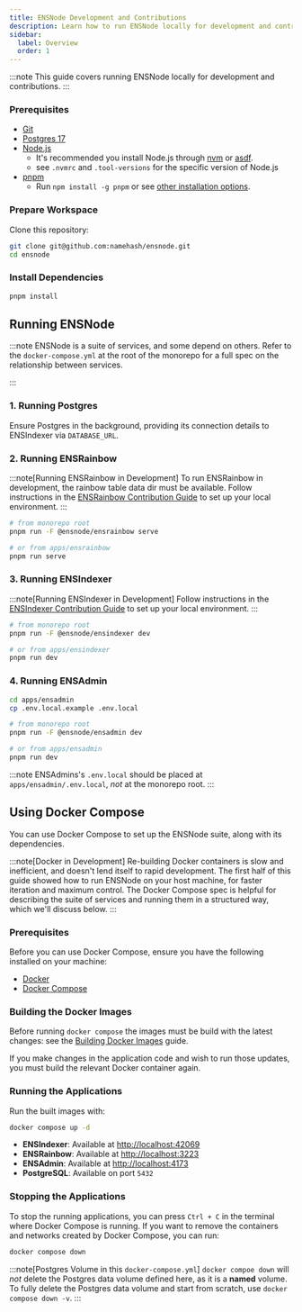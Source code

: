 ```yaml
---
title: ENSNode Development and Contributions
description: Learn how to run ENSNode locally for development and contributions.
sidebar:
  label: Overview
  order: 1
---
```



:::note
This guide covers running ENSNode locally for development and contributions.
:::

### Prerequisites

- [Git](https://git-scm.com/)
- [Postgres 17](https://www.postgresql.org/)
- [Node.js](https://nodejs.org/)
  - It's recommended you install Node.js through [nvm](https://github.com/nvm-sh/nvm) or [asdf](https://asdf-vm.com/).
  - see `.nvmrc` and `.tool-versions` for the specific version of Node.js
- [pnpm](https://pnpm.io/)
  - Run `npm install -g pnpm` or see [other installation options](https://pnpm.io/installation).

### Prepare Workspace

Clone this repository:

```bash
git clone git@github.com:namehash/ensnode.git
cd ensnode
```

### Install Dependencies

```bash
pnpm install
```

## Running ENSNode

:::note
ENSNode is a suite of services, and some depend on others. Refer to the `docker-compose.yml` at the root of the monorepo for a full spec on the relationship between services.

<LinkCard
  title="View docker-compose.yml on GitHub"
  description="See the Docker Compose configuration file defining service relationships"
  href="https://github.com/namehash/ensnode/blob/main/docker-compose.yml"
  target="_blank"
/>
:::

### 1. Running Postgres

Ensure Postgres in the background, providing its connection details to ENSIndexer via `DATABASE_URL`.

### 2. Running ENSRainbow

:::note[Running ENSRainbow in Development]
To run ENSRainbow in development, the rainbow table data dir must be available. Follow instructions in the [ENSRainbow Contribution Guide](/ensrainbow/contributing) to set up your local environment.
:::

```bash
# from monorepo root
pnpm run -F @ensnode/ensrainbow serve

# or from apps/ensrainbow
pnpm run serve
```

### 3. Running ENSIndexer

:::note[Running ENSIndexer in Development]
Follow instructions in the [ENSIndexer Contribution Guide](/ensindexer/contributing) to set up your local environment.
:::

```bash
# from monorepo root
pnpm run -F @ensnode/ensindexer dev

# or from apps/ensindexer
pnpm run dev
```

### 4. Running ENSAdmin

```bash
cd apps/ensadmin
cp .env.local.example .env.local
```

```bash
# from monorepo root
pnpm run -F @ensnode/ensadmin dev

# or from apps/ensadmin
pnpm run dev
```

:::note
ENSAdmins's `.env.local` should be placed at `apps/ensadmin/.env.local`, _not_ at the monorepo root.
:::

## Using Docker Compose

You can use Docker Compose to set up the ENSNode suite, along with its dependencies.

:::note[Docker in Development]
Re-building Docker containers is slow and inefficient, and doesn't lend itself to rapid development. The first half of this guide showed how to run ENSNode on your host machine, for faster iteration and maximum control. The Docker Compose spec is helpful for describing the suite of services and running them in a structured way, which we'll discuss below.
:::

### Prerequisites

Before you can use Docker Compose, ensure you have the following installed on your machine:

- [Docker](https://www.docker.com/get-started)
- [Docker Compose](https://docs.docker.com/compose/install/)

### Building the Docker Images

Before running `docker compose` the images must be build with the latest changes: see the [Building Docker Images](/ensnode/contributing/building) guide.

If you make changes in the application code and wish to run those updates, you must build the relevant Docker container again.

### Running the Applications

Run the built images with:

```bash
docker compose up -d
```

- **ENSIndexer**: Available at [http://localhost:42069](http://localhost:42069)
- **ENSRainbow**: Available at [http://localhost:3223](http://localhost:3223)
- **ENSAdmin**: Available at [http://localhost:4173](http://localhost:4173)
- **PostgreSQL**: Available on port `5432`

### Stopping the Applications

To stop the running applications, you can press `Ctrl + C` in the terminal where Docker Compose is running. If you want to remove the containers and networks created by Docker Compose, you can run:

```bash
docker compose down
```

:::note[Postgres Volume in this `docker-compose.yml`]
`docker compoe down` will _not_ delete the Postgres data volume defined here, as it is a **named** volume. To fully delete the Postgres data volume and start from scratch, use `docker compose down -v`.
:::
